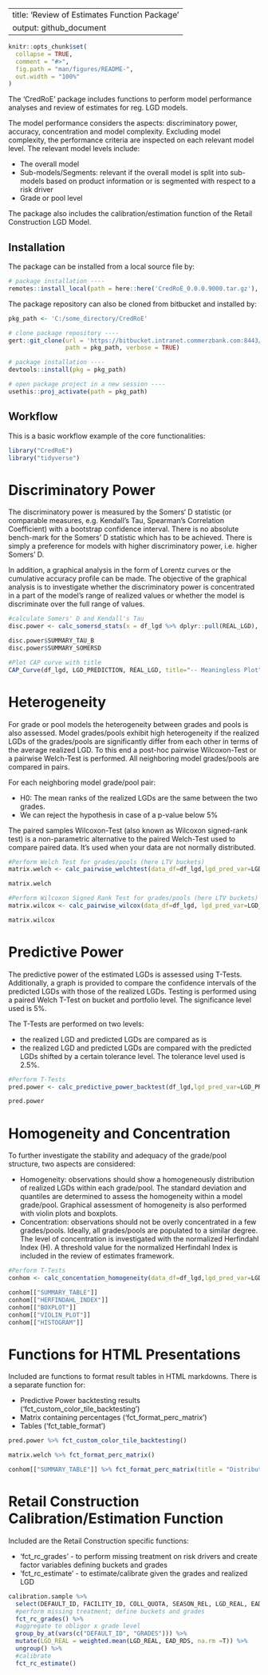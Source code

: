 
---
title:  'Review of Estimates Function Package'
output: github_document
---

<!-- README.md is generated from README.Rmd. Please edit that file -->

```r
knitr::opts_chunk$set(
  collapse = TRUE,
  comment = "#>",
  fig.path = "man/figures/README-",
  out.width = "100%"
)
```

[## 'CredRoE' <img src="man/figures/Coba_Logo.PNG" align="right" width="144" /> ]: #

The 'CredRoE' package includes functions to perform model performance analyses and review of estimates for reg. LGD models. 

The model performance considers the aspects: discriminatory power, accuracy, concentration and model complexity. Excluding model complexity, the performance criteria are inspected on each relevant model level. The relevant model levels include:

* The overall model
* Sub-models/Segments: relevant if the overall model is split into sub-models based on product information or is segmented with respect to a risk driver
* Grade or pool level

The package also includes the calibration/estimation function of the Retail Construction LGD Model.

## Installation

The package can be installed from a local source file by:

```r
# package installation ----
remotes::install_local(path = here::here('CredRoE_0.0.0.9000.tar.gz'), dependencies = TRUE)
```

The package repository can also be cloned from bitbucket and installed by:

```r
pkg_path <- 'C:/some_directory/CredRoE'

# clone package repository ----
gert::git_clone(url = 'https://bitbucket.intranet.commerzbank.com:8443/scm/rmc/review-of-estimates-functions.git',
                path = pkg_path, verbose = TRUE)

# package installation ----
devtools::install(pkg = pkg_path)

# open package project in a new session ----
usethis::proj_activate(path = pkg_path)
```

## Workflow

This is a basic workflow example of the core functionalities:

```r
library("CredRoE")
library("tidyverse")
```

# Discriminatory Power

The discriminatory power is measured by the Somers‘ D statistic (or comparable measures, e.g. Kendall’s Tau, Spearman’s Correlation Coefficient) with a bootstrap confidence interval. There is no absolute bench-mark for the Somers’ D statistic which has to be achieved. There is simply a preference for models with higher discriminatory power, i.e. higher Somers’ D. 

In addition, a graphical analysis in the form of Lorentz curves or the cumulative accuracy profile can be made. The objective of the graphical analysis is to investigate whether the discriminatory power is concentrated in a part of the model’s range of realized values or whether the model is discriminate over the full range of values.

```r
#calculate Somers' D and Kendall's Tau
disc.power <- calc_somersd_stats(x = df_lgd %>% dplyr::pull(REAL_LGD), y= df_lgd %>% dplyr::pull(LGD_PREDICTION))

disc.power$SUMMARY_TAU_B
disc.power$SUMMARY_SOMERSD

#Plot CAP curve with title
CAP_Curve(df_lgd, LGD_PREDICTION, REAL_LGD, title="-- Meaningless Plot")
```
# Heterogeneity

For grade or pool models the heterogeneity between grades and pools is also assessed. Model grades/pools exhibit high heterogeneity if the realized LGDs of the grades/pools are significantly differ from each other in terms of the average realized LGD. To this end a post-hoc pairwise Wilcoxon-Test or a pairwise Welch-Test is performed. All neighboring model grades/pools are compared in pairs.

For each neighboring model grade/pool pair:

* H0: The mean ranks of the realized LGDs are the same between the two grades.
* We can reject the hypothesis in case of a p-value below 5%

The paired samples Wilcoxon-Test (also known as Wilcoxon signed-rank test) is a non-parametric alternative to the paired Welch-Test used to compare paired data. It’s used when your data are not normally distributed.

```r
#Perform Welch Test for grades/pools (here LTV buckets)
matrix.welch <- calc_pairwise_welchtest(data_df=df_lgd,lgd_pred_var=LGD_PREDICTION,lgd_real_var=REAL_LGD,grade_var=LTV_BIN)

matrix.welch

#Perform Wilcoxon Signed Rank Test for grades/pools (here LTV buckets)
matrix.wilcox <- calc_pairwise_wilcox(data_df=df_lgd, lgd_pred_var=LGD_PREDICTION, lgd_real_var=REAL_LGD, grade_var=LTV_BIN)

matrix.wilcox
```

# Predictive Power

The predictive power of the estimated LGDs is assessed using T-Tests.
Additionally, a graph is provided to compare the confidence intervals of the predicted LGDs with those of the realized LGDs. Testing is performed using a paired Welch T-Test on bucket and portfolio level. The significance level used is 5%.

The T-Tests are performed on two levels: 

* the realized LGD and predicted LGDs are compared as is
* the realized LGD and predicted LGDs are compared with the predicted LGDs shifted by a certain tolerance level. The tolerance level used is 2.5%.


```r
#Perform T-Tests
pred.power <- calc_predictive_power_backtest(df_lgd,lgd_pred_var=LGD_PREDICTION,lgd_real_var=REAL_LGD)

pred.power
```

# Homogeneity and Concentration

To further investigate the stability and adequacy of the grade/pool structure, two aspects are considered:

* Homogeneity: observations should show a homogeneously distribution of realized LGDs within each grade/pool. The standard deviation and quantiles are determined to assess the homogeneity within a model grade/pool. Graphical assessment of homogeneity is also performed with violin plots and boxplots.
* Concentration: observations should not be overly concentrated in a few grades/pools. Ideally, all grades/pools are populated to a similar degree. The level of concentration is investigated with the normalized Herfindahl Index (H). A threshold value for the normalized Herfindahl Index is included in the review of estimates framework.

```r
#Perform T-Tests
conhom <- calc_concentation_homogeneity(data_df=df_lgd,lgd_pred_var=LGD_PREDICTION, lgd_real_var=REAL_LGD,grade_var=LTV_BIN, alpha = 0.1)

conhom[["SUMMARY_TABLE"]]
conhom[["HERFINDAHL_INDEX"]]
conhom[["BOXPLOT"]]
conhom[["VIOLIN_PLOT"]]
conhom[["HISTOGRAM"]]
```

# Functions for HTML Presentations

Included are functions to format result tables in HTML markdowns. There is a separate function for:

* Predictive Power backtesting results ('fct_custom_color_tile_backtesting')
* Matrix containing percentages ('fct_format_perc_matrix')
* Tables ('fct_table_format')

```r
pred.power %>% fct_custom_color_tile_backtesting()

matrix.welch %>% fct_format_perc_matrix()

conhom[["SUMMARY_TABLE"]] %>% fct_format_perc_matrix(title = "Distribution Across Grades")
```

# Retail Construction Calibration/Estimation Function

Included are the Retail Construction specific functions:

* 'fct_rc_grades' - to perform missing treatment on risk drivers and create factor variables defining buckets and grades 
* 'fct_rc_estimate' - to estimate/calibrate given the grades and realized LGD

```r
calibration.sample %>% 
  select(DEFAULT_ID, FACILITY_ID, COLL_QUOTA, SEASON_REL, LGD_REAL, EAD_RDS) %>%
  #perform missing treatment; define buckets and grades 
  fct_rc_grades() %>%
  #aggregate to obligor x grade level
  group_by_at(vars(c("DEFAULT_ID", "GRADES"))) %>%
  mutate(LGD_REAL = weighted.mean(LGD_REAL, EAD_RDS, na.rm =T)) %>%
  ungroup() %>%
  #calibrate
  fct_rc_estimate()
```
